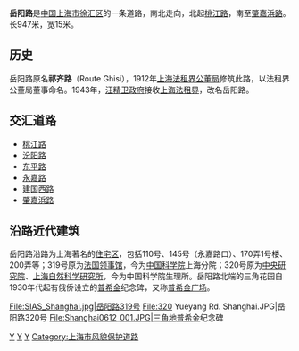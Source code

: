 {{Infobox China Road
|路牌类型=Shanghai
|中文道路名称= 岳阳路
|走向1=北
|走向2=南
|走向1(E)=N
|道路英文名=Yueyang Rd
|走向2(E)=S
|图片=File:Yueyang Rd. Shanghai.JPG
|图片说明=岳阳路肇嘉浜路以北街景
|道路属性= 
|道路总长度= 0.9
|车速限制=
|行车线数量= 
|所在地区= [[上海市|上海市]][[徐汇区|徐汇区]]
|起点= [[桃江路_(上海)|桃江路]]
|终点= [[肇嘉浜路|肇嘉浜路]]
|命名缘由= 
|道路旧名= 祁齐路（Route Ghisi）
|道路动工日期=
|通车日期=
|路段主要建筑=[[中国科学院|中国科学院]]上海分院
}}
'''岳阳路'''是[[中国|中国]][[上海市|上海市]][[徐汇区|徐汇区]]的一条道路，南北走向，北起[[桃江路_(上海)|桃江路]]，南至[[肇嘉浜路|肇嘉浜路]]。长947米，宽15米。

== 历史 ==
岳阳路原名'''祁齐路'''（Route Ghisi），1912年[[上海法租界公董局|上海法租界公董局]]修筑此路，以法租界公董局董事命名。1943年，[[汪精卫政府|汪精卫政府]]接收[[上海法租界|上海法租界]]，改名岳阳路。

== 交汇道路 ==
*[[桃江路_(上海)|桃江路]]
*[[汾阳路_(上海)|汾阳路]]
*[[东平路_(上海)|东平路]]
*[[永嘉路_(上海)|永嘉路]]
*[[建国西路_(上海)|建国西路]]
*[[肇嘉浜路|肇嘉浜路]]

== 沿路近代建筑 ==
岳阳路沿路为上海著名的[[住宅|住宅区]]，包括110号、145号（永嘉路口）、170弄1号楼、200弄等；319号原为[[法国|法国]][[领事馆|领事馆]]，今为[[中国科学院|中国科学院]]上海分院；320号原为[[中央研究院|中央研究院]]、[[上海自然科学研究所|上海自然科学研究所]]，今为中国科学院生理所。岳阳路北端的三角花园自1930年代起有俄侨设立的[[普希金|普希金]]纪念碑，又称[[普希金广场|普希金广场]]。
<gallery>
File:SIAS_Shanghai.jpg|岳阳路319号
File:320 Yueyang Rd. Shanghai.JPG|岳阳路320号
File:Shanghai0612_001.JPG|三角地[[普希金|普希金]]纪念碑
</gallery>
  
      
{{SH-stub}}

[[Category:徐汇区|Y]]
[[Category:上海法租界|Y]]
[[Category:上海道路|Y]]
[[Category:上海市风貌保护道路|Category:上海市风貌保护道路]]